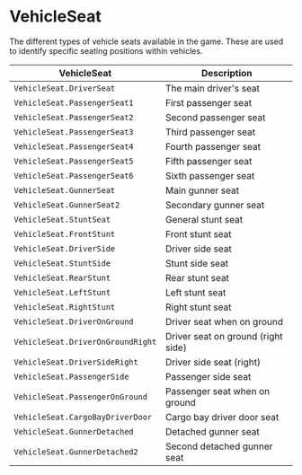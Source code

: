 # VehicleSeat

The different types of vehicle seats available in the game. These are used to identify specific seating positions within vehicles.

| VehicleSeat | Description |
|--------|-------------|
| `VehicleSeat.DriverSeat` | The main driver's seat |
| `VehicleSeat.PassengerSeat1` | First passenger seat |
| `VehicleSeat.PassengerSeat2` | Second passenger seat |
| `VehicleSeat.PassengerSeat3` | Third passenger seat |
| `VehicleSeat.PassengerSeat4` | Fourth passenger seat |
| `VehicleSeat.PassengerSeat5` | Fifth passenger seat |
| `VehicleSeat.PassengerSeat6` | Sixth passenger seat |
| `VehicleSeat.GunnerSeat` | Main gunner seat |
| `VehicleSeat.GunnerSeat2` | Secondary gunner seat |
| `VehicleSeat.StuntSeat` | General stunt seat |
| `VehicleSeat.FrontStunt` | Front stunt seat |
| `VehicleSeat.DriverSide` | Driver side seat |
| `VehicleSeat.StuntSide` | Stunt side seat |
| `VehicleSeat.RearStunt` | Rear stunt seat |
| `VehicleSeat.LeftStunt` | Left stunt seat |
| `VehicleSeat.RightStunt` | Right stunt seat |
| `VehicleSeat.DriverOnGround` | Driver seat when on ground |
| `VehicleSeat.DriverOnGroundRight` | Driver seat on ground (right side) |
| `VehicleSeat.DriverSideRight` | Driver side seat (right) |
| `VehicleSeat.PassengerSide` | Passenger side seat |
| `VehicleSeat.PassengerOnGround` | Passenger seat when on ground |
| `VehicleSeat.CargoBayDriverDoor` | Cargo bay driver door seat |
| `VehicleSeat.GunnerDetached` | Detached gunner seat |
| `VehicleSeat.GunnerDetached2` | Second detached gunner seat |